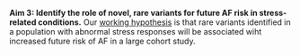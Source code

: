 __Aim 3: Identify the role of novel, rare variants for future AF risk in stress-related conditions.__
Our [working hypothesis]{.underline} is that rare variants identified in a population with abnormal stress responses will be associated wiht increased future risk of AF in a large cohort study.

